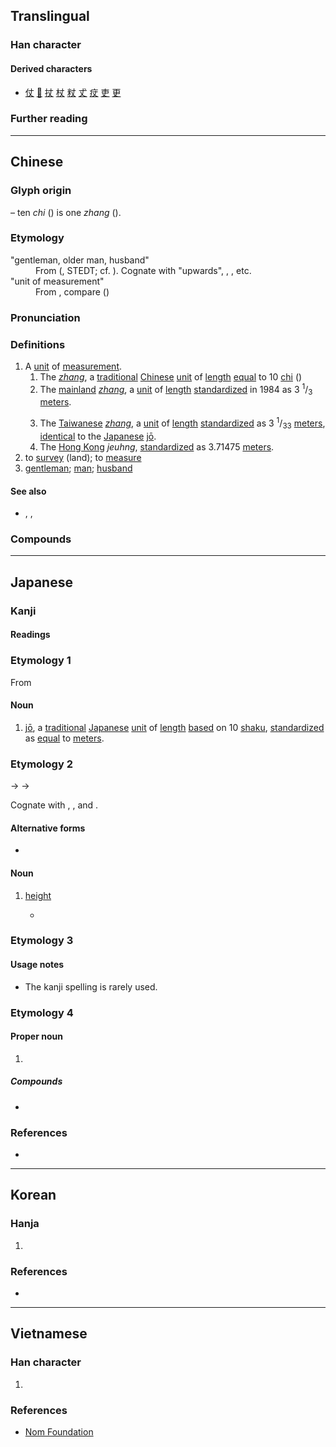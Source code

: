 {{also|𠀋|大}}
{{character info}}
==Translingual==
{{stroke order|strokes=3}}

===Han character===
{{Han char|rn=1|rad=一|as=02|sn=3|four=50000|canj=JK|ids=⿻𠂇乀}}

====Derived characters====
* [[仗]] [[𢗆]] [[扙]] [[杖]] [[粀]] [[𠀋]] [[㽴]] [[吏]] [[更]]

===Further reading===
{{Han ref|kx=0076.040|dkj=00011|dj=0137.080|hdz=10009.020|uh=4E08}}

----

==Chinese==
{{zh-forms}}
{{zh-wp|en:zhang (unit)}}

===Glyph origin===
{{Han etym}}
{{Han compound|十|又|ls=ic|t1=ten|t2=hand}} – ten ''chi'' ({{zh-l|*尺}}) is one ''zhang'' ({{lang|zh|丈}}).

===Etymology===
;"gentleman, older man, husband"
:From {{inh|zh|sit-pro|*(z)rjaŋ||uncle, superior}} ({{zh-ref|Schuessler (2007)}}, STEDT; cf. {{cog|sit-pro|*s-tjaŋ||upper part, rise, raise, top, summit}}). Cognate with {{och-l|尚}} "upwards", {{cog|bo|ཨ་ཞང||maternal uncle}}, {{cog|my|အရှင်|t=master, lord}}, etc.
;"unit of measurement"
:From {{der|zh|sit-pro|-}}, compare {{cog|lus|'''ṭâng''' " kai||to measure (v.), a measure (n.) from the tip of the middle finger from one side to a spot between the breast bone and the other side's armpit}} ({{zh-ref|Schuessler, 2007}})

===Pronunciation===
{{zh-pron
|m=zhàng
|m-s=zang4
|c=zoeng6
|h=pfs=chhong/chhông
|md=dâung/diông/tiông
|md_note=dâung - unit of measure; diông/tiông - kinship term
|mn=xm,tp,kh,yl,tc,hc,sx,km,mg,ph:tiūⁿ/zz,tn:tiōⁿ/qz,lk:tiǔⁿ/pn:tiāuⁿ/xm,zz,tw:tn̄g/qz:tňg/xm,tw:tiōng/zz:tiāng/qz:tiǒng
|mn_note=tiūⁿ/tiōⁿ/tiǔⁿ, tn̄g/tňg - vernacular; tiōng/tiāng/tiǒng - literary
|mn-t=deng6/ziang6/diên6/dion6
|mn-t_note=deng6 - unit of measurement; ziang6 - “to measure”; diên6/dion6 - “gentleman”
|w=3zan
|mc=y
|oc=y
|cat=n,v
}}

===Definitions===
{{head|zh|Han character}}

# A [[unit]] of [[measurement]].
## The ''[[zhang]]'', a [[traditional]] [[Chinese]] [[unit]] of [[length]] [[equal]] to 10 [[chi]] ({{zh-l|*尺}})
## The [[mainland China|mainland]] ''[[zhang]]'', a [[unit]] of [[length]] [[standardize]]d in 1984 as 3 <sup>1</sup>/<sub>3</sub> [[meter]]s.
##: {{zh-syn|市丈}}
## The [[Taiwanese]] ''[[zhang]]'', a [[unit]] of [[length]] [[standardize]]d as 3 <sup>1</sup>/<sub>33</sub> [[meter]]s, [[identical]] to the [[Japanese]] [[jō]].
## The [[Hong Kong]] ''jeuhng'', [[standardize]]d as 3.71475 [[meter]]s.
# to [[survey]] (land); to [[measure]]
# [[gentleman]]; [[man]]; [[husband]]
#: {{zh-x|丈夫|husband}}

====See also====
* {{zh-l|尺}}, {{zh-l|寸}}, {{zh-l|分}}

===Compounds===
{{zh-der|一丈青|一落千丈|一跳八丈|丈丈|丈二金剛|丈人|丈人峰|丈人行|丈八燈臺|丈八蛇矛|丈六金身|丈夫|丈夫女|丈夫子|丈室|丈母|丈母娘|丈量|不丈夫|偉丈夫|光焰萬丈|光芒萬丈|公丈|函丈|國丈|大丈夫|大八丈|女丈夫|女中丈夫|妹丈|姊丈|姑丈|姑丈人|姨丈|家丈人|小丈夫|尺水丈波|岳丈|師丈|席間函丈|方丈|方丈之饌|方丈盈前|日高三丈|清丈|火冒三丈|烈丈夫|百丈|百丈山|百丈清規|百丈竿頭|眇小丈夫|萬丈|萬丈深淵|萬丈竿頭|紅塵萬丈|老丈|老丈人|蓑衣丈人|豪情萬丈|賤丈夫|雄心萬丈|食前方丈|食味方丈|黎丘丈人|丈莊|一丈差九尺|萬丈高樓平地起}}

{{zh-cat|Elementary}}

----

==Japanese==

===Kanji===
{{ja-kanji|grade=c|rs=一02}}

====Readings====
{{ja-readings
|goon=じょう<ぢやう
|kanon=ちょう<ちやう
|kun=たけ-
}}

===Etymology 1===
From {{bor|ja|zh|丈|tr=zhang}}

====Noun====
{{ja-noun|じょう|hhira=ぢやう}}

# [[jō]], a [[traditional]] [[Japanese]] [[unit]] of [[length]] [[based]] on 10 [[shaku]], [[standardize]]d as [[equal]] to {{frac|3|1|33}} [[meter]]s.

===Etymology 2===
{{ja-kanjitab|たけ|yomi=k}}

{{IPAfont|⟨take<sub>2</sub>⟩}} → {{IPAchar|/takje/}} → {{IPAchar|/take/}}

Cognate with {{m|ja|高|tr=taka||height}}, {{m|ja|高い|tr=takai||high}}, and {{m|ja|長ける|tr=takeru||to be high}}.

====Alternative forms====
* {{l|ja|長}}

====Noun====
{{ja-noun|たけ}}

# [[height]]
#* {{RQ:Utsubo Monogatari|Toshikage}}
#*: {{ux|ja|いひ教ふる事もなくておほしたつるに、年にもあはず、'''丈'''たかく心かしこし。}}

===Etymology 3===
{{ja-see|だけ}}

====Usage notes====
* {{ja-uk}} The kanji spelling is rarely used.

===Etymology 4===

====Proper noun====
{{ja-pos|proper|じょう|hhira=ぢやう}}

# {{given name|ja|male|sort=じょう}}

=====Compounds=====
* {{ja-r|はちじょう}}

===References===
* {{R:Utsubo Monogatari 1}}

----

==Korean==

===Hanja===
{{ko-hanja|어른|장}}

# {{rfdef|ko|sort=一02}}

===References===
* {{Hanja ref|nav=11111}}

----

==Vietnamese==

===Han character===
{{vi-readings|hanviet=trượng|nom=trượng|rs=一02}}

# {{rfdef|vi|sort=一02}}

===References===
* [http://nomfoundation.org/common/nom_details.php?codepoint=4E08 Nom Foundation]